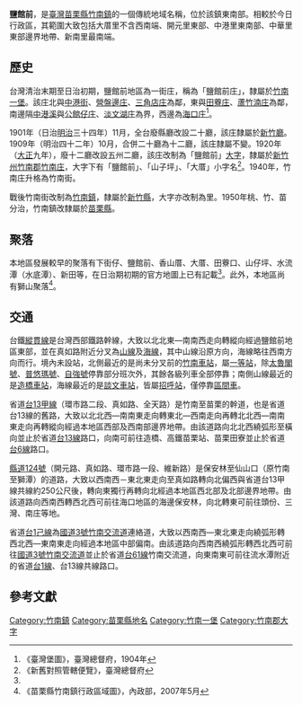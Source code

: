 {{noteTA　
|1 = zh-cn:庄; zh-hk:庄; zh-tw:庄;
}}
'''鹽館前'''，是[[臺灣|臺灣]][[苗栗縣|苗栗縣]][[竹南鎮|竹南鎮]]的一個傳統地域名稱，位於該鎮東南部。相較於今日行政區，其範圍大致包括大厝里不含西南端、開元里東部、中港里東南部、中華里東部邊界地帶、新南里最南端。

==歷史==
台灣清治末期至日治初期，鹽館前地區為一街庄，稱為「鹽館前庄」，隸屬於[[竹南一堡|竹南一堡]]。該庄北與[[中港街|中港街]]、[[營盤邊庄|營盤邊庄]]、[[三角店庄|三角店庄]]為鄰，東與[[田寮_(苗栗縣頭份鎮)|田藔庄]]、[[蘆竹湳_(苗栗縣)|蘆竹湳庄]]為鄰，南邊隔[[中港溪|中港溪]]與[[公館仔庄|公館仔庄]]、[[淡文湖庄|淡文湖庄]]為界，西邊為[[海口_(苗栗縣)|海口庄]]<ref name="臺灣堡圖">《臺灣堡圖》，臺灣總督府，1904年</ref>。

1901年（日治[[明治|明治]]三十四年）11月，全台廢縣廳改設二十廳，該庄隸屬於[[新竹廳|新竹廳]]。1909年（明治四十二年）10月，合併二十廳為十二廳，該庄隸屬不變。1920年（[[大正|大正]]九年），廢十二廳改設五州二廳，該庄改制為「鹽館前」[[大字|大字]]，隸屬於[[新竹州|新竹州]][[竹南郡|竹南郡]][[竹南庄|竹南庄]]，大字下有「鹽館前」、「山子坪」、「大厝」小字名<ref>《新舊對照管轄便覽》，臺灣總督府</ref>。1940年，竹南庄升格為竹南街。

戰後竹南街改制為[[竹南鎮|竹南鎮]]，隸屬於[[新竹縣|新竹縣]]，大字亦改制為里。1950年桃、竹、苗分治，竹南鎮改隸屬於[[苗栗縣|苗栗縣]]。

==聚落==
本地區發展較早的聚落有下街仔、鹽館前、香山厝、大厝、田藔口、山仔坪、水流潭（水底潭）、新田等，在日治期初期的官方地圖上已有記載<ref name="臺灣堡圖"/>。此外，本地區尚有獅山聚落<ref>《苗栗縣竹南鎮行政區域圖》，內政部，2007年5月</ref>。

==交通==
台鐵[[縱貫線_(鐵路)|縱貫線]]是台灣西部鐵路幹線，大致以北北東—南南西走向轉縱向經過鹽館前地區東部，並在真如路附近分叉為[[臺中線|山線]]及[[海岸線_(臺鐵)|海線]]，其中山線沿原方向，海線略往西南方向而行。境內未設站，北側最近的是尚未分叉前的[[竹南車站|竹南車站]]，屬[[一等站_(台鐵)|一等站]]，除[[太魯閣號|太魯閣號]]、[[普悠瑪號|普悠瑪號]]、[[自強號|自強號]]停靠部分班次外，其餘各級列車全部停靠；南側山線最近的是[[造橋車站|造橋車站]]，海線最近的是[[談文車站|談文車站]]，皆屬[[招呼站_(台鐵)|招呼站]]，僅停靠[[台鐵區間車|區間車]]。

省道[[台13甲線|台13甲線]]（環市路二段、真如路、全天路）是竹南至苗栗的幹道，也是省道台13線的舊路，大致以北北西—南南東走向轉東北—西南走向再轉北北西—南南東走向再轉縱向經過本地區西部及西南部邊界地帶。由該道路向北北西繞弧形至橫向並止於省道[[台13線|台13線]]路口，向南可前往造橋、高鐵苗栗站、苗栗田寮並止於省道[[台6線|台6線]]路口。

[[縣道124號|縣道124號]]（開元路、真如路、環市路一段、維新路）是保安林至仙山口（原竹南至獅潭）的道路，大致以西南西－東北東走向至真如路轉向北偏西與省道台13甲線共線約250公尺後，轉向東獨行再轉向北經過本地區西北部及北部邊界地帶。由該道路向西南西轉西北西可前往海口地區的海邊保安林，向北轉東可前往頭份、三灣、南庄等地。

省道[[台1己線|台1己線]]為[[福爾摩沙高速公路|國道3號]][[竹南交流道|竹南交流道]]連絡道，大致以西南西—東北東走向繞弧形轉西北西—東南東走向經過本地區中部偏南。由該道路向西南西繞弧形轉西北西可前往[[福爾摩沙高速公路|國道3號]][[竹南交流道|竹南交流道]]並止於省道[[台61線|台61線]]竹南交流道，向東南東可前往流水潭附近的省道[[台1線|台1線]]、台13線共線路口。

==參考文獻==
{{reflist}}

{{竹南郡}}

[[Category:竹南鎮|Category:竹南鎮]]
[[Category:苗栗縣地名|Category:苗栗縣地名]]
[[Category:竹南一堡|Category:竹南一堡]]
[[Category:竹南郡大字|Category:竹南郡大字]]
